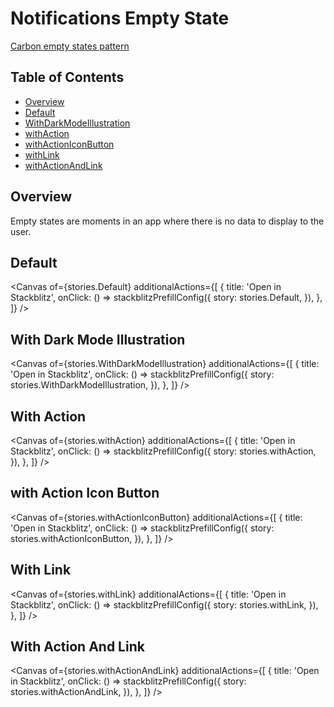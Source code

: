 
# Notifications Empty State

[Carbon empty states pattern](https://carbondesignsystem.com/patterns/empty-states-pattern/)

## Table of Contents

- [Overview](#overview)
- [Default](#default)
- [WithDarkModeIllustration](#with-dark-mode-illustration)
- [withAction](#with-action)
- [withActionIconButton](#with-action-icon-button)
- [withLink](#with-link)
- [withActionAndLink](#with-action-and-link)

## Overview

Empty states are moments in an app where there is no data to display to the
user.

## Default

<Canvas
  of={stories.Default}
  additionalActions={[
    {
      title: 'Open in Stackblitz',
      onClick: () =>
        stackblitzPrefillConfig({
          story: stories.Default,
        }),
    },
  ]}
/>

## With Dark Mode Illustration

<Canvas
  of={stories.WithDarkModeIllustration}
  additionalActions={[
    {
      title: 'Open in Stackblitz',
      onClick: () =>
        stackblitzPrefillConfig({
          story: stories.WithDarkModeIllustration,
        }),
    },
  ]}
/>

## With Action

<Canvas
  of={stories.withAction}
  additionalActions={[
    {
      title: 'Open in Stackblitz',
      onClick: () =>
        stackblitzPrefillConfig({
          story: stories.withAction,
        }),
    },
  ]}
/>

## with Action Icon Button

<Canvas
  of={stories.withActionIconButton}
  additionalActions={[
    {
      title: 'Open in Stackblitz',
      onClick: () =>
        stackblitzPrefillConfig({
          story: stories.withActionIconButton,
        }),
    },
  ]}
/>

## With Link

<Canvas
  of={stories.withLink}
  additionalActions={[
    {
      title: 'Open in Stackblitz',
      onClick: () =>
        stackblitzPrefillConfig({
          story: stories.withLink,
        }),
    },
  ]}
/>

## With Action And Link

<Canvas
  of={stories.withActionAndLink}
  additionalActions={[
    {
      title: 'Open in Stackblitz',
      onClick: () =>
        stackblitzPrefillConfig({
          story: stories.withActionAndLink,
        }),
    },
  ]}
/>
